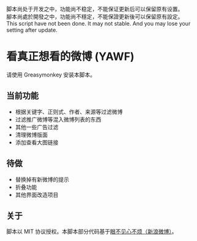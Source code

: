 脚本尚处于开发之中，功能尚不稳定，不能保证更新后可以保留原有设置。<br />
腳本尚處於開發之中，功能尚不穩定，不能保證更新後可以保留原有設定。 <br />
This script have not been done. It may not stable. And you may lose your setting after update.

= 看真正想看的微博 (YAWF) =

请使用 Greasymonkey 安装本脚本。

== 当前功能 ==

* 根据关键字、正则式、作者、来源等过滤微博
* 过滤推广微博等混入微博列表的东西
* 其他一些广告过滤
* 清理微博版面
* 添加查看大图链接

== 待做 ==

* 替换掉有新微博的提示
* 折叠功能
* 其他界面改造项目

== 关于 ==

脚本以 MIT 协议授权。本脚本部分代码基于[https://code.google.com/p/weibo-content-filter/ 眼不见心不烦（新浪微博）]。<br />


